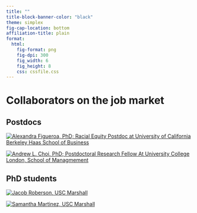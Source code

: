 ```yaml
---
title: ""
title-block-banner-color: "black"
theme: simplex
fig-cap-location: bottom
affiliation-title: plain
format: 
  html:
    fig-format: png
    fig-dpi: 300
    fig_width: 6
    fig_height: 8
    css: cssfile.css
---
```


# Collaborators on the job market {.tabset}

## Postdocs
::: {layout-ncol=2 max-width=300px .tabset-dropdown}
[![Alexandra Figueroa, PhD; Racial Equity Postdoc at University of California Berkeley Haas School of Business](docs/img/Collaborators/AlexandraFigueroa.jpg)](https://alexandrafigueroa.com/)

[![Andrew L. Choi, PhD; Postdoctoral Research Fellow At University College London, School of Managmement](docs/img/Collaborators/AndrewChoi.jpg)](https://www.andrewlchoi.com/)
:::

## PhD students
::: {layout-ncol=2 max-width=300px .tabset-dropdown}
[![Jacob Roberson, USC Marshall](docs/img/Collaborators/JacobRoberson.png)](https://www.jwroberson.com/)

[![Samantha Martinez, USC Marshall](docs/img/Collaborators/SamanthaMartinez.png)](https://www.marshall.usc.edu/personnel/samantha-martinez)
:::
